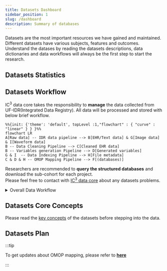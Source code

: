 ```yaml
---
title: Datasets Dashboard
sidebar_position: 1
slug: /dashboard
description: Summary of databases
---
```


Datasets are the most important resources we have gained and maintained. Different datasets have various subjects, features and outcomes.<br />
Understand the datases by reading the datasets descriptions, data dictionaries and data workflows will always be the first step to start the research.<br />  

## Datasets Statistics
<DatabaseCards/>

## Datasets Workflow
IC<sup>3</sup> data core takes the responsibility to **manage** the data collected from UF-IDR(Integrated Data Registry). All data will be processed and stored with below brief workflow.<br />

```mermaid
%%{init: {'theme': 'default', topLevel :1,"flowchart" : { "curve" : "linear" } } }%%
flowchart LR
A[Raw data] -- IDR data pipeline --> B[EHR/Text data] & G[Image data] & I[Waveform data]
B -- Data Cleaning Pipeline --> C[Cleaned EHR data]
B -- Variables generation Pipeline --> D[Generated variables]
G & I  -- Data Indexing Pipeline --> H[File metadata]
C & D & H -- OMOP Mapping Pipeline --> F[(databases)]

```
Researchers are recommended to **query the structured databases** and download the sub-cohort for each project. <br />
Please feel free to contact with [IC<sup>3</sup> data core](mailto:ziyuan.guan@ufl.edu,shickelb@ufl.edu,Tezcan.OzrazgatBaslanti@medicine.ufl.edu) about any datasets problems.

<details>
<summary>Overall Data Workflow</summary>
<Image img={require('./workflow.png')} />

</details>

## Datasets Core Concepts
Please read the [key concepts](./core_concepts) of the datasets before stepping into the data.


## Datasets Plan

<TimelineComponent />

:::tip

To get updates about OMOP mapping, please refer to [**here**](/resources/OMOP/Introduction)

:::


